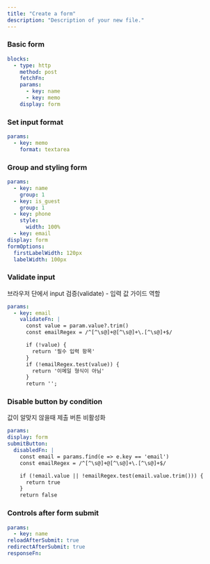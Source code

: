 ```yaml
---
title: "Create a form"
description: "Description of your new file."
---
```


### Basic form

```yaml
blocks:
  - type: http
    method: post
    fetchFn: 
    params:
      - key: name
      - key: memo
    display: form
```

### Set input format

```yaml
params:
  - key: memo
    format: textarea
```

### Group and styling form

```yaml
params:
  - key: name
    group: 1
  - key: is_guest
    group: 1
  - key: phone
    style:
      width: 100%
  - key: email
display: form
formOptions:
  firstLabelWidth: 120px
  labelWidth: 100px
```

### Validate input

브라우저 단에서 input 검증(validate) - 입력 값 가이드 역할

```yaml
params:
  - key: email
    validateFn: |
      const value = param.value?.trim()
      const emailRegex = /^[^\s@]+@[^\s@]+\.[^\s@]+$/

      if (!value) {
        return '필수 입력 항목'
      }
      if (!emailRegex.test(value)) {
        return '이메일 형식이 아님'
      }
      return '';
```

### Disable button by condition

값이 알맞지 않을때 제출 버튼 비활성화

```yaml
params:
display: form
submitButton: 
  disabledFn: |
    const email = params.find(e => e.key == 'email')
    const emailRegex = /^[^\s@]+@[^\s@]+\.[^\s@]+$/

    if (!email.value || !emailRegex.test(email.value.trim())) {
      return true
    }
    return false
```

### Controls after form submit

```yaml
params:
  - key: name
reloadAfterSubmit: true
redirectAfterSubmit: true
responseFn: 
```